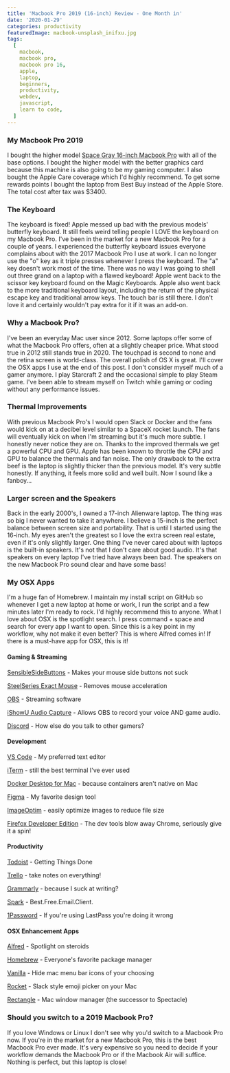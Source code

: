 ```yaml
---
title: 'Macbook Pro 2019 (16-inch) Review - One Month in'
date: '2020-01-29'
categories: productivity
featuredImage: macbook-unsplash_inifxu.jpg
tags:
  [
    macbook,
    macbook pro,
    macbook pro 16,
    apple,
    laptop,
    beginners,
    productivity,
    webdev,
    javascript,
    learn to code,
  ]
---
```


### My Macbook Pro 2019

I bought the higher model [Space Gray 16-inch Macbook Pro](https://www.apple.com/shop/buy-mac/macbook-pro/16-inch-space-gray-2.3ghz-8-core-processor-1tb) with all of the base options. I bought the higher model with the better graphics card because this machine is also going to be my gaming computer. I also bought the Apple Care coverage which I'd highly recommend. To get some rewards points I bought the laptop from Best Buy instead of the Apple Store. The total cost after tax was \$3400.

### The Keyboard

The keyboard is fixed! Apple messed up bad with the previous models' butterfly keyboard. It still feels weird telling people I LOVE the keyboard on my Macbook Pro. I've been in the market for a new Macbook Pro for a couple of years. I experienced the butterfly keyboard issues everyone complains about with the 2017 Macbook Pro I use at work. I can no longer use the "o" key as it triple presses whenever I press the keyboard. The "a" key doesn't work most of the time. There was no way I was going to shell out three grand on a laptop with a flawed keyboard! Apple went back to the scissor key keyboard found on the Magic Keyboards. Apple also went back to the more traditional keyboard layout, including the return of the physical escape key and traditional arrow keys. The touch bar is still there. I don't love it and certainly wouldn't pay extra for it if it was an add-on.

### Why a Macbook Pro?

I've been an everyday Mac user since 2012. Some laptops offer some of what the Macbook Pro offers, often at a slightly cheaper price. What stood true in 2012 still stands true in 2020. The touchpad is second to none and the retina screen is world-class. The overall polish of OS X is great. I'll cover the OSX apps I use at the end of this post. I don't consider myself much of a gamer anymore. I play Starcraft 2 and the occasional simple to play Steam game. I've been able to stream myself on Twitch while gaming or coding without any performance issues.

### Thermal Improvements

With previous Macbook Pro's I would open Slack or Docker and the fans would kick on at a decibel level similar to a SpaceX rocket launch. The fans will eventually kick on when I'm streaming but it's much more subtle. I honestly never notice they are on. Thanks to the improved thermals we get a powerful CPU and GPU. Apple has been known to throttle the CPU and GPU to balance the thermals and fan noise. The only drawback to the extra beef is the laptop is slightly thicker than the previous model. It's very subtle honestly. If anything, it feels more solid and well built. Now I sound like a fanboy...

### Larger screen and the Speakers

Back in the early 2000's, I owned a 17-inch Alienware laptop. The thing was so big I never wanted to take it anywhere. I believe a 15-inch is the perfect balance between screen size and portability. That is until I started using the 16-inch. My eyes aren't the greatest so I love the extra screen real estate, even if it's only slightly larger. One thing I've never cared about with laptops is the built-in speakers. It's not that I don't care about good audio. It's that speakers on every laptop I've tried have always been bad. The speakers on the new Macbook Pro sound clear and have some bass!

### My OSX Apps

I'm a huge fan of Homebrew. I maintain my install script on GitHub so whenever I get a new laptop at home or work, I run the script and a few minutes later I'm ready to rock. I'd highly recommend this to anyone. What I love about OSX is the spotlight search. I press command + space and search for every app I want to open. Since this is a key point in my workflow, why not make it even better? This is where Alfred comes in! If there is a must-have app for OSX, this is it!

#### Gaming & Streaming

[SensibleSideButtons](https://sensible-side-buttons.archagon.net/) - Makes your mouse side buttons not suck

[SteelSeries Exact Mouse](https://downloads.steelseriescdn.com/drivers/tools/steelseries-exactmouse-tool.dmg) - Removes mouse acceleration

[OBS](https://obsproject.com/welcome) - Streaming software

[iShowU Audio Capture](https://support.shinywhitebox.com/hc/en-us/articles/360030800592) - Allows OBS to record your voice AND game audio.

[Discord](https://discordapp.com/) - How else do you talk to other gamers?

#### Development

[VS Code](https://code.visualstudio.com/download) - My preferred text editor

[iTerm](https://iterm2.com) - still the best terminal I've ever used

[Docker Desktop for Mac](https://hub.docker.com/editions/community/docker-ce-desktop-mac) - because containers aren't native on Mac

[Figma](https://www.figma.com/downloads/) - My favorite design tool

[ImageOptim](https://imageoptim.com/mac) - easily optimize images to reduce file size

[Firefox Developer Edition](https://www.mozilla.org/en-US/firefox/developer/) - The dev tools blow away Chrome, seriously give it a spin!

#### Productivity

[Todoist](https://todoist.com/) - Getting Things Done

[Trello](https://trello.com) - take notes on everything!

[Grammarly](https://www.grammarly.com/) - because I suck at writing?

[Spark](https://sparkmailapp.com/) - Best.Free.Email.Client.

[1Password](https://1password.com/) - If you're using LastPass you're doing it wrong

#### OSX Enhancement Apps

[Alfred](https://www.alfredapp.com/) - Spotlight on steroids

[Homebrew](https://brew.sh/) - Everyone's favorite package manager

[Vanilla](https://matthewpalmer.net/vanilla/) - Hide mac menu bar icons of your choosing

[Rocket](https://matthewpalmer.net/rocket/) - Slack style emoji picker on your Mac

[Rectangle](https://rectangleapp.com/) - Mac window manager (the successor to Spectacle)

### Should you switch to a 2019 Macbook Pro?

If you love Windows or Linux I don't see why you'd switch to a Macbook Pro now. If you're in the market for a new Macbook Pro, this is the best Macbook Pro ever made. It's very expensive so you need to decide if your workflow demands the Macbook Pro or if the Macbook Air will suffice. Nothing is perfect, but this laptop is close!
